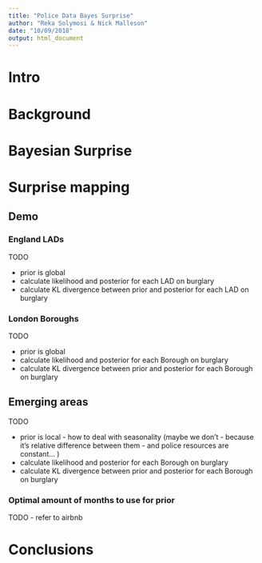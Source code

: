 ```yaml
---
title: "Police Data Bayes Surprise"
author: "Reka Solymosi & Nick Malleson"
date: "10/09/2018"
output: html_document
---
```


# Intro

# Background

# Bayesian Surprise

# Surprise mapping

## Demo

### England LADs

TODO

- prior is global
- calculate likelihood and posterior for each LAD on burglary
- calculate KL divergence between prior and posterior for each LAD on burglary

### London Boroughs

TODO

- prior is global
- calculate likelihood and posterior for each Borough on burglary
- calculate KL divergence between prior and posterior for each Borough on burglary

## Emerging areas

TODO

- prior is local - how to deal with seasonality (maybe we don't - because it's relative difference between them - and police resources are constant... )
- calculate likelihood and posterior for each Borough on burglary
- calculate KL divergence between prior and posterior for each Borough on burglary

### Optimal amount of months to use for prior

TODO
- refer to airbnb

# Conclusions

